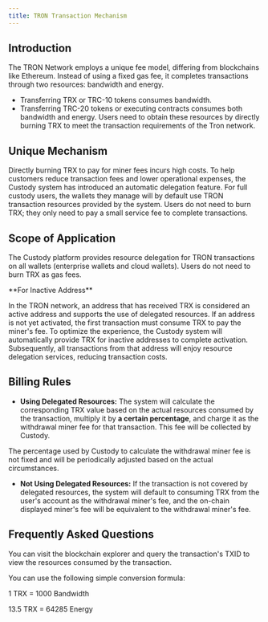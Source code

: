 ```yaml
---
title: TRON Transaction Mechanism
---
```


## Introduction
The TRON Network employs a unique fee model, differing from blockchains like Ethereum. Instead of using a fixed gas fee, it completes transactions through two resources: bandwidth and energy.
* Transferring TRX or TRC-10 tokens consumes bandwidth.
* Transferring TRC-20 tokens or executing contracts consumes both bandwidth and energy.
Users need to obtain these resources by directly burning TRX to meet the transaction requirements of the Tron network.

## Unique Mechanism
Directly burning TRX to pay for miner fees incurs high costs. To help customers reduce transaction fees and lower operational expenses, the Custody system has introduced an automatic delegation feature. For full custody users, the wallets they manage will by default use TRON transaction resources provided by the system. Users do not need to burn TRX; they only need to pay a small service fee to complete transactions.

## Scope of Application
The Custody platform provides resource delegation for TRON transactions on all wallets (enterprise wallets and cloud wallets). Users do not need to burn TRX as gas fees.

<Note>
**For Inactive Address**

In the TRON network, an address that has received TRX is considered an active address and supports the use of delegated resources. If an address is not yet activated, the first transaction must consume TRX to pay the miner's fee. To optimize the experience, the Custody system will automatically provide TRX for inactive addresses to complete activation. Subsequently, all transactions from that address will enjoy resource delegation services, reducing transaction costs.

</Note>

## Billing Rules
- **Using Delegated Resources:** The system will calculate the corresponding TRX value based on the actual resources consumed by the transaction, multiply it by **a certain percentage**, and charge it as the withdrawal miner fee for that transaction. This fee will be collected by Custody.

<Warning>
The percentage used by Custody to calculate the withdrawal miner fee is not fixed and will be periodically adjusted based on the actual circumstances.
</Warning>

- **Not Using Delegated Resources:** If the transaction is not covered by delegated resources, the system will default to consuming TRX from the user's account as the withdrawal miner's fee, and the on-chain displayed miner's fee will be equivalent to the withdrawal miner's fee.

## Frequently Asked Questions

<Accordion title="How to Check the Actual Consumption of Resources for a Transaction order">
You can visit the blockchain explorer and query the transaction's TXID to view the resources consumed by the transaction.
</Accordion>

<Accordion title="How to Calculate the TRX Value of Proxy Resources?">

You can use the following simple conversion formula:

1 TRX = 1000 Bandwidth

13.5 TRX = 64285 Energy


</Accordion>